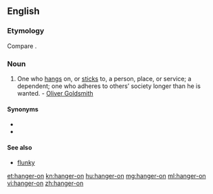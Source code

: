 ==English==

===Etymology===
Compare {{etyl|de|-}} {{term|Anhänger||follower|lang=de}}.

===Noun===
{{en-noun|hangers-on}}

# One who [[hang]]s on, or [[stick]]s to, a person, place, or service; a dependent; one who adheres to others’ society longer than he is wanted. - [[w:Oliver Goldsmith|Oliver Goldsmith]]

====Synonyms====
* {{l|en|byhanger}}
* {{l|en|onhanger}}

====See also====
* [[flunky]]

[[et:hanger-on]]
[[kn:hanger-on]]
[[hu:hanger-on]]
[[mg:hanger-on]]
[[ml:hanger-on]]
[[vi:hanger-on]]
[[zh:hanger-on]]